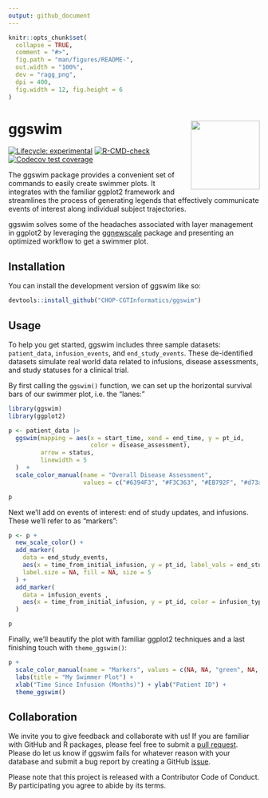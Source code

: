 ```yaml
---
output: github_document
---
```


<!-- README.md is generated from README.Rmd. Please edit that file -->

```r
knitr::opts_chunk$set(
  collapse = TRUE,
  comment = "#>",
  fig.path = "man/figures/README-",
  out.width = "100%",
  dev = "ragg_png",
  dpi = 400,
  fig.width = 12, fig.height = 6
)
```

# ggswim <a href="https://chop-cgtinformatics.github.io/ggswim/"><img src="man/figures/logo.png" align="right" height="138" /></a>

<!-- badges: start -->
[![Lifecycle: experimental](https://img.shields.io/badge/lifecycle-experimental-orange.svg)](https://lifecycle.r-lib.org/articles/stages.html#experimental)
[![R-CMD-check](https://github.com/CHOP-CGTInformatics/ggswim/actions/workflows/R-CMD-check.yaml/badge.svg)](https://github.com/CHOP-CGTInformatics/ggswim/actions/workflows/R-CMD-check.yaml)
[![Codecov test coverage](https://codecov.io/gh/CHOP-CGTInformatics/ggswim/branch/main/graph/badge.svg)](https://app.codecov.io/gh/CHOP-CGTInformatics/ggswim?branch=main)
<!-- badges: end -->

The ggswim package provides a convenient set of commands to easily create swimmer plots. It integrates with the familiar ggplot2 framework and streamlines the process of generating legends that effectively communicate events of interest along individual subject trajectories.  

ggswim solves some of the headaches associated with layer management in ggplot2 by leveraging the [ggnewscale](https://eliocamp.github.io/ggnewscale/) package and presenting an optimized workflow to get a swimmer plot.

## Installation

You can install the development version of ggswim like so:

``` r
devtools::install_github("CHOP-CGTInformatics/ggswim")
```

## Usage

To help you get started, ggswim includes three sample datasets: `patient_data`, `infusion_events`, and `end_study_events`. These de-identified datasets simulate real world data related to infusions, disease assessments, and study statuses for a clinical trial.

By first calling the `ggswim()` function, we can set up the horizontal survival bars of our swimmer plot, i.e. the "lanes:"

```r
library(ggswim)
library(ggplot2)

p <- patient_data |> 
  ggswim(mapping = aes(x = start_time, xend = end_time, y = pt_id,
                       color = disease_assessment),
         arrow = status,
         linewidth = 5
  )  +
  scale_color_manual(name = "Overall Disease Assessment",
                     values = c("#6394F3", "#F3C363", "#EB792F", "#d73a76", "#85a31e"))

p
```

Next we'll add on events of interest: end of study updates, and infusions. These we'll refer to as "markers":

```r
p <- p +
  new_scale_color() +
  add_marker(
    data = end_study_events,
    aes(x = time_from_initial_infusion, y = pt_id, label_vals = end_study_label, label_names = end_study_name),
    label.size = NA, fill = NA, size = 5
  ) +
  add_marker(
    data = infusion_events ,
    aes(x = time_from_initial_infusion, y = pt_id, color = infusion_type)
  )

p
```

Finally, we'll beautify the plot with familiar ggplot2 techniques and a last finishing touch with `theme_ggswim()`:

```r
p +
  scale_color_manual(name = "Markers", values = c(NA, NA, "green", NA, "red")) +
  labs(title = "My Swimmer Plot") +
  xlab("Time Since Infusion (Months)") + ylab("Patient ID") +
  theme_ggswim()
```

## Collaboration

We invite you to give feedback and collaborate with us! If you are familiar with GitHub and R packages, please feel free to submit a [pull request](https://github.com/CHOP-CGTInformatics/ggswim/pulls). Please do let us know if ggswim fails for whatever reason with your database and submit a bug report by creating a GitHub [issue](https://github.com/CHOP-CGTInformatics/ggswim/issues).

Please note that this project is released with a Contributor Code of Conduct. By participating you agree to abide by its terms.
